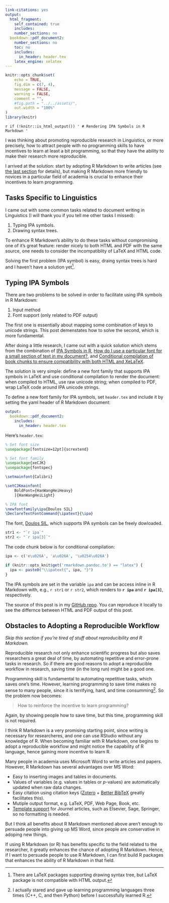 ```yaml
---
link-citations: yes
output:
  html_fragment:
    self_contained: true
    includes:
    number_sections: no
  bookdown::pdf_document2:
    number_sections: no
    toc: no
    includes:
      in_header: header.tex
    latex_engine: xelatex
---
```

<!--For external images, set self_contained: false-->

<!--yaml
---
layout: post
mermaid: false
mathjax2: false
mathjax: false
highlight: true
title: "Rendering IPA Symbols in R Markdown"
description: ""
tags: [R, R Markdown, LaTeX, R-bloggers]
---
yaml-->

```r
knitr::opts_chunk$set(
	echo = TRUE,
	fig.dim = c(7, 4),
	message = FALSE,
	warning = FALSE,
	comment = "",
	#fig.path = "../../assets/",
	out.width = "100%"
)
library(knitr)
```

`r if (!knitr::is_html_output()) '
# Rendering IPA Symbols in R Markdown
'`

I was thinking about promoting reproducible research in Linguistics, or more precisely, how to attract people with no programming skills to have incentives to learn at least a bit programming, so that they have the ability to make their research more reproducible.
<!--more-->

I arrived at the solution: start by adopting R Markdown to write articles (see [the last section](#obstacles-to-adopting-a-reproducible-workflow) for details),
but making R Markdown more friendly to novices in a particular field of academia is crucial to enhance their incentives to learn programming.

## Tasks Specific to Linguistics

I came out with some common tasks related to document writing in Linguistics (I will thank you if you tell me other tasks I missed):

1. Typing IPA symbols.
1. Drawing syntax trees.

To enhance R Markdown's ability to do these tasks without compromising one of it's great feature: render nicely to both HTML and PDF with the same source, one needs to consider the incompatiblity of LaTeX and HTML code.

Solving the first problem (IPA symbol) is easy, draing syntax trees is hard and I haven't have a solution yet[^tree].

## Typing IPA Symbols

There are two problems to be solved in order to facilitate using IPA symbols in R Markdown:

1. Input method
1. Font support (only related to PDF output)

The first one is essentially about mapping some combination of keys to unicode strings.
This post demenstates how to solve the second, which is more fundamental.

After doing a little research, I came out with a quick solution which stems from the combination of [IPA Symbols in R](http://www.languagebits.com/phonetics-english/ipa-symbols-in-r/), [How do I use a particular font for a small section of text in my document?](https://tex.stackexchange.com/questions/25249/how-do-i-use-a-particular-font-for-a-small-section-of-text-in-my-document), and [Conditional compilation of book chunks to ensure compatibility with both HTML and XeLaTeX](https://github.com/rstudio/bookdown/issues/168).

The solution is very simple: define a new font family that supports IPA symbols in LaTeX and use conditional compilation to render the document: when compiled to HTML, use raw unicode string; when compiled to PDF, wrap LaTeX code around IPA unicode strings.

To define a new font family for IPA symbols, set `header.tex` and include it by setting the yaml header of R Markdown document:
```yaml
output:
  bookdown::pdf_document2:
    includes:
      in_header: header.tex
```

Here's `header.tex`:
```latex
% Set font size
\usepackage[fontsize=12pt]{scrextend}

% Set font family
\usepackage{xeCJK}
\usepackage{fontspec}

\setmainfont{Calibri}

\setCJKmainfont[
	BoldFont={HanWangHeiHeavy}
    ]{HanWangHeiLight}

% IPA font
\newfontfamily\ipa{Doulos SIL}
\DeclareTextFontCommand{\ipatext}{\ipa}
```
The font, [Doulos SIL](https://software.sil.org/doulos/), which supports IPA symbols can be freely dowloaded.

```r
str1 <- "`r ipa`"
str2 <- "`r ipa[3]`"
```

The code chunk below is for conditional compilation:
```r
ipa <- c('e\u026A', 'a\u026A', '\u0254\u026A')

if (knitr::opts_knit$get('rmarkdown.pandoc.to') == "latex") {
  ipa <- paste0("\\ipatext{", ipa, "}")
}
```
The IPA symbols are set in the variable `ipa` and can be access inline in R Markdown with, e.g., `r str1` or `r str2`, which renders to **`r ipa`** and **`r ipa[3]`**, respectively.

The source of this post is in my [GitHub repo](https://github.com/liao961120/liao961120.github.io/tree/master/post_source/ipa-symbols). You can reproduce it locally to see the differnce between HTML and PDF output of this post.


## Obstacles to Adopting a Reproducible Workflow

*Skip this section if you're tired of stuff about reproducibility and R Markdown.*

Reproducible research not only enhance scientific progress but also saves researchers a great deal of time, by automating repetitive and error-prone tasks in research.
So if there are good reasons to adopt a reproducible workflow in research, saving time (in the long run) might be a good one.

Programming skill is fundamental to automating repetitive tasks, which saves one's time. However, learning programming to save time makes no sense to many people, since it is terrifying, hard, and time consumming[^me]. So the problem now becomes:

> How to reinforce the incentive to learn programming?

Again, by showing people how to save time, but this time, programming skill is not required. 

I think R Markdown is a very promising starting point, since writing is necessary for researcheres, and one can use RStudio without any knowledge of R. When becoming familiar with R Markdown, one begins to adopt a reproducible workflow and might notice the capability of R language, hence gaining more incentive to learn R.

Many people in academia uses Microsoft Word to write articles and papers. However, R Markdown has several advantages over MS Word:

- Easy to inserting images and tables in documents.
- Values of variables (e.g. values in tables or *p*-values) are automatically updated when raw data changes.
- Easy citation using citation keys ([Zotero](https://www.zotero.org/) + [Better BibTeX](https://github.com/retorquere/zotero-better-bibtex) greatly facilitates this).
- Mutiple output format, e.g. LaTeX, PDF, Web Page, Book, etc.
- [Template support](https://github.com/rstudio/rticles) for Journel articles, such as Elsevier, Sage, Springer, so no formatting is needed.

But I think all benefits about R Markdown mentioned above aren't enough to persuade people into giving up MS Word, since people are conservative in adoping new things.

If using R Markdown (or R) has benefits specific to the field related to the researcher, it greatly enhances the chance of adopting R Markdown. Hence, if I want to persuade people to use R Markdown, I can first build R packages that enhances the ability of R Markdown in that field.


[^tree]: There are LaTeX packages supporting drawing syntax tree, but LaTeX package is not compatible with HTML output.

[^me]: I actually stared and gave up learning programming languages three times (C++, C, and then Python) before I successfully learned R.